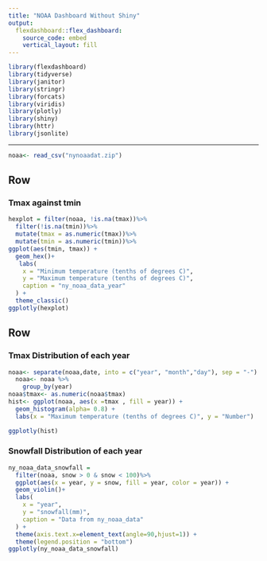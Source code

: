 ```yaml
---
title: "NOAA Dashboard Without Shiny"
output: 
  flexdashboard::flex_dashboard:
    source_code: embed
    vertical_layout: fill
---
```


```r
library(flexdashboard)
library(tidyverse)
library(janitor)
library(stringr)
library(forcats)
library(viridis)
library(plotly)
library(shiny)
library(httr)
library(jsonlite)
```

-----------------------------------------------------------------------

```r
noaa<- read_csv("nynoaadat.zip") 

```


Row
-----------------------------------------------------------------------

### Tmax against tmin

```r
hexplot = filter(noaa, !is.na(tmax))%>%
  filter(!is.na(tmin))%>%
  mutate(tmax = as.numeric(tmax))%>%
  mutate(tmin = as.numeric(tmin))%>%
ggplot(aes(tmin, tmax)) +
  geom_hex()+
   labs(
    x = "Minimum temperature (tenths of degrees C)",
    y = "Maximum temperature (tenths of degrees C)",
    caption = "ny_noaa_data_year"
  ) + 
  theme_classic()
ggplotly(hexplot)

```

Row {.tabset .tabset-fade}
-----------------------------------------------------------------------

### Tmax Distribution of each year
```r
noaa<- separate(noaa,date, into = c("year", "month","day"), sep = "-")
  noaa<- noaa %>%
    group_by(year)
noaa$tmax<- as.numeric(noaa$tmax)
hist<- ggplot(noaa, aes(x =tmax , fill = year)) + 
  geom_histogram(alpha= 0.8) +
  labs(x = "Maximum temperature (tenths of degrees C)", y = "Number")

ggplotly(hist)

```


### Snowfall Distribution of each year

```r
ny_noaa_data_snowfall =
  filter(noaa, snow > 0 & snow < 100)%>%
  ggplot(aes(x = year, y = snow, fill = year, color = year)) + 
  geom_violin()+ 
  labs(
    x = "year",
    y = "snowfall(mm)",
    caption = "Data from ny_noaa_data"
  ) + 
  theme(axis.text.x=element_text(angle=90,hjust=1)) + 
  theme(legend.position = "bottom")
ggplotly(ny_noaa_data_snowfall)
```

